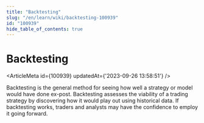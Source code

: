 ```yaml
---
title: "Backtesting"
slug: "/en/learn/wiki/backtesting-100939"
id: "100939"
hide_table_of_contents: true
---
```



# Backtesting

<ArticleMeta id={100939} updatedAt={'2023-09-26 13:58:51'} />
<div className='border-solid border-b border-t-0 my-4 border-[var(--ifm-color-gray-300)]' />

Backtesting is the general method for seeing how well a strategy or model would have done ex-post. Backtesting assesses the viability of a trading strategy by discovering how it would play out using historical data. If backtesting works, traders and analysts may have the confidence to employ it going forward.
